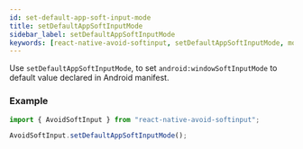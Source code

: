 ```yaml
---
id: set-default-app-soft-input-mode
title: setDefaultAppSoftInputMode
sidebar_label: setDefaultAppSoftInputMode
keywords: [react-native-avoid-softinput, setDefaultAppSoftInputMode, module]
---
```


Use `setDefaultAppSoftInputMode`, to set `android:windowSoftInputMode` to default value declared in Android manifest.

### Example

```ts
import { AvoidSoftInput } from "react-native-avoid-softinput";

AvoidSoftInput.setDefaultAppSoftInputMode();
```
